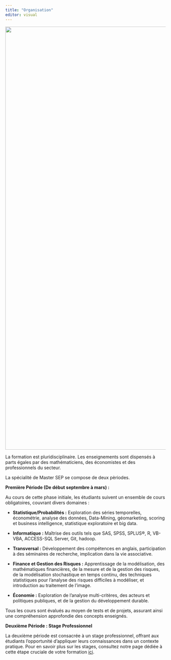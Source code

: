 ```yaml
---
title: "Organisation"
editor: visual
---
```


![](Images/batiment2.jpg){fig-align="center" width="1329"}

La formation est pluridisciplinaire. Les enseignements sont dispensés à parts égales par des mathématiciens, des économistes et des professionnels du secteur.

La spécialité de Master SEP se compose de deux pèriodes.

**Première Période (De début septembre à mars) :**

Au cours de cette phase initiale, les étudiants suivent un ensemble de cours obligatoires, couvrant divers domaines :

-   **Statistique/Probabilités :** Exploration des séries temporelles, économétrie, analyse des données, Data-Mining, géomarketing, scoring et business intelligence, statistique exploratoire et big data.

-   **Informatique :** Maîtrise des outils tels que SAS, SPSS, SPLUS®, R, VB-VBA, ACCESS-SQL Server, Git, hadoop.

-   **Transversal :** Développement des compétences en anglais, participation à des séminaires de recherche, implication dans la vie associative.

-   **Finance et Gestion des Risques :** Apprentissage de la modélisation, des mathématiques financières, de la mesure et de la gestion des risques, de la modélisation stochastique en temps continu, des techniques statistiques pour l'analyse des risques difficiles à modéliser, et introduction au traitement de l'image.

-   **Économie :** Exploration de l'analyse multi-critères, des acteurs et politiques publiques, et de la gestion du développement durable.

Tous les cours sont évalués au moyen de tests et de projets, assurant ainsi une compréhension approfondie des concepts enseignés.

**Deuxième Période : Stage Professionnel**

La deuxième période est consacrée à un stage professionnel, offrant aux étudiants l'opportunité d'appliquer leurs connaissances dans un contexte pratique. Pour en savoir plus sur les stages, consultez notre page dédiée à cette étape cruciale de votre formation [ici](Stage.qmd).
